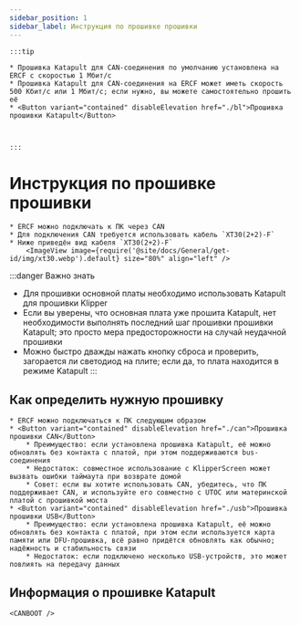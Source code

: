 ```yaml
---
sidebar_position: 1
sidebar_label: Инструкция по прошивке прошивки
---
```







    :::tip

    * Прошивка Katapult для CAN-соединения по умолчанию установлена на ERCF с скоростью 1 Мбит/с
    * Прошивка Katapult для CAN-соединения на ERCF может иметь скорость 500 Кбит/с или 1 Мбит/с; если нужно, вы можете самостоятельно прошить её
    * <Button variant="contained" disableElevation href="./bl">Прошивка прошивки Katapult</Button>



    :::

# Инструкция по прошивке прошивки

    * ERCF можно подключать к ПК через CAN
    * Для подключения CAN требуется использовать кабель `XT30(2+2)-F`
    * Ниже приведён вид кабеля `XT30(2+2)-F`
        <ImageView image={require('@site/docs/General/get-id/img/xt30.webp').default} size="80%" align="left" />

:::danger Важно знать
* Для прошивки основной платы необходимо использовать Katapult для прошивки Klipper
* Если вы уверены, что основная плата уже прошита Katapult, нет необходимости выполнять последний шаг прошивки прошивки Katapult; это просто мера предосторожности на случай неудачной прошивки
* Можно быстро дважды нажать кнопку сброса и проверить, загорается ли светодиод на плите; если да, то плата находится в режиме Katapult
:::

## Как определить нужную прошивку

    * ERCF можно подключаться к ПК следующим образом
    * <Button variant="contained" disableElevation href="./can">Прошивка прошивки CAN</Button>
        * Преимущество: если установлена прошивка Katapult, её можно обновлять без контакта с платой, при этом поддерживаются bus-соединения
        * Недостаток: совместное использование с KlipperScreen может вызвать ошибки таймаута при возврате домой
        * Совет: если вы хотите использовать CAN, убедитесь, что ПК поддерживает CAN, и используйте его совместно с UTOC или материнской платой с прошивкой моста
    * <Button variant="contained" disableElevation href="./usb">Прошивка прошивки USB</Button>
        * Преимущество: если установлена прошивка Katapult, её можно обновлять без контакта с платой, при этом если используется карта памяти или DFU-прошивка, всё равно придётся обновлять как обычно; надёжность и стабильность связи
        * Недостаток: если подключено несколько USB-устройств, это может повлиять на передачу данных

## Информация о прошивке Katapult

    <CANBOOT />

